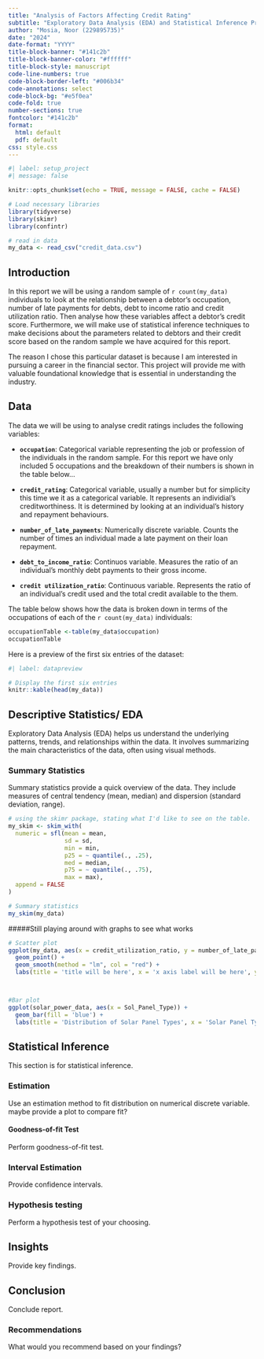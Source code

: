 ```yaml
---
title: "Analysis of Factors Affecting Credit Rating" 
subtitle: "Exploratory Data Analysis (EDA) and Statistical Inference Project (STAS102)" 
author: "Mosia, Noor (229895735)" 
date: "2024" 
date-format: "YYYY" 
title-block-banner: "#141c2b" 
title-block-banner-color: "#ffffff" 
title-block-style: manuscript 
code-line-numbers: true 
code-block-border-left: "#006b34" 
code-annotations: select 
code-block-bg: "#e5f0ea" 
code-fold: true
number-sections: true 
fontcolor: "#141c2b" 
format:    
  html: default   
  pdf: default 
css: style.css 
---
```


```r
#| label: setup_project  
#| message: false

knitr::opts_chunk$set(echo = TRUE, message = FALSE, cache = FALSE) 

# Load necessary libraries
library(tidyverse)
library(skimr)
library(confintr)

# read in data
my_data <- read_csv("credit_data.csv")

```

## Introduction

In this report we will be using a random sample of `r count(my_data)` individuals to look at the relationship between a debtor's occupation, number of late payments for debts, debt to income ratio and credit utilization ratio. Then analyse how these variables affect a debtor's credit score.
Furthermore, we will make use of statistical inference techniques to make decisions about the parameters related to debtors and their credit score based on the random sample we have acquired for this report.

The reason I chose this particular dataset is because I am interested in pursuing a career in the financial sector. This project will provide me with valuable foundational knowledge that is essential in understanding the  industry.

## Data

The data we will be using to analyse credit ratings includes the following variables:

-   **`occupation`**: Categorical variable representing the job or profession of the individuals in the random sample. 
For this report we have only included 5 occupations and the breakdown of their numbers is shown in the table below...

-   **`credit_rating`**: Categorical variable, usually a number but for simplicity this time we it as a categorical variable. It represents an individial's creditworthiness. It is determined by looking at an individual's history and repayment behaviours.

-   **`number_of_late_payments`**: Numerically discrete variable. Counts the number of times an individual made a late payment on their loan repayment.

-   **`debt_to_income_ratio`**: Continuos variable. Measures the ratio of an individual's monthly debt payments to their gross income.

-   **`credit utilization_ratio`**: Continuous variable. Represents the ratio of an individual's credit used and the total credit available to the them.

The table below shows how the data is broken down in terms of the occupations of each of the `r count(my_data)` individuals:

```r
occupationTable <-table(my_data$occupation)
occupationTable
```

Here is a preview of the first six entries of the dataset:
```r
#| label: datapreview 

# Display the first six entries
knitr::kable(head(my_data))

```

## Descriptive Statistics/ EDA

Exploratory Data Analysis (EDA) helps us understand the underlying patterns, trends, and relationships within the data. It involves summarizing the main characteristics of the data, often using visual methods.


### Summary Statistics


Summary statistics provide a quick overview of the data. They include measures of central tendency (mean, median) and dispersion (standard deviation, range).

```r

# using the skimr package, stating what I'd like to see on the table.
my_skim <- skim_with(
  numeric = sfl(mean = mean, 
                sd = sd, 
                min = min, 
                p25 = ~ quantile(., .25),
                med = median,
                p75 = ~ quantile(., .75),
                max = max),
  append = FALSE
)

# Summary statistics
my_skim(my_data)
```




#####Still playing around with graphs to see what works
```r
# Scatter plot 
ggplot(my_data, aes(x = credit_utilization_ratio, y = number_of_late_payments)) +
  geom_point() +
  geom_smooth(method = "lm", col = "red") +
  labs(title = 'title will be here', x = 'x axis label will be here', y = 'y axis label will be here')



#Bar plot
ggplot(solar_power_data, aes(x = Sol_Panel_Type)) +
  geom_bar(fill = 'blue') +
  labs(title = 'Distribution of Solar Panel Types', x = 'Solar Panel Type', y = 'Count')

```


## Statistical Inference

This section is for statistical inference.

### Estimation

Use an estimation method to fit distribution on numerical discrete variable. maybe provide a plot to compare fit?

#### Goodness-of-fit Test

Perform goodness-of-fit test.

### Interval Estimation

Provide confidence intervals.

### Hypothesis testing

Perform a hypothesis test of your choosing.

## Insights

Provide key findings.

## Conclusion

Conclude report.

### Recommendations

What would you recommend based on your findings?
